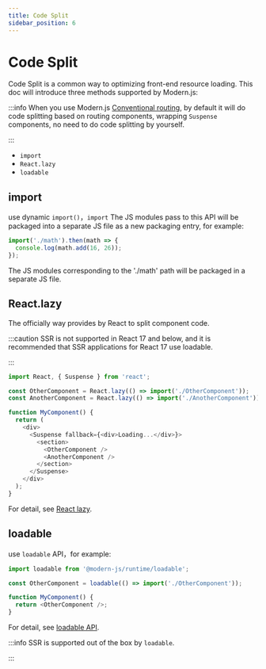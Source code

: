```yaml
---
title: Code Split
sidebar_position: 6
---
```

# Code Split

Code Split is a common way to optimizing front-end resource loading. This doc will introduce three methods supported by Modern.js:

:::info
When you use Modern.js [Conventional routing](/guides/basic-features/routes#conventional-routing), by default it will do code splitting based on routing components, wrapping `Suspense` components, no need to do code splitting by yourself.

:::

- `import`
- `React.lazy`
- `loadable`

## import

use dynamic `import()`，`import` The JS modules pass to this API will be packaged into a separate JS file as a new packaging entry, for example:

```ts
import('./math').then(math => {
  console.log(math.add(16, 26));
});
```

The JS modules corresponding to the './math' path will be packaged in a separate JS file.

## React.lazy

The officially way provides by React to split component code.

:::caution
SSR is not supported in React 17 and below, and it is recommended that SSR applications for React 17 use loadable.

:::

```ts
import React, { Suspense } from 'react';

const OtherComponent = React.lazy(() => import('./OtherComponent'));
const AnotherComponent = React.lazy(() => import('./AnotherComponent'));

function MyComponent() {
  return (
    <div>
      <Suspense fallback={<div>Loading...</div>}>
        <section>
          <OtherComponent />
          <AnotherComponent />
        </section>
      </Suspense>
    </div>
  );
}
```

For detail, see [React lazy](https://reactjs.org/docs/code-splitting.html#reactlazy).

## loadable

use `loadable` API，for example:

```ts
import loadable from '@modern-js/runtime/loadable';

const OtherComponent = loadable(() => import('./OtherComponent'));

function MyComponent() {
  return <OtherComponent />;
}
```

For detail, see [loadable API](/apis/app/runtime/utility/loadable).

:::info
SSR is supported out of the box by `loadable`.

:::
